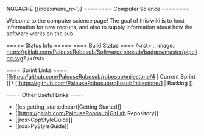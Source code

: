 ~~NOCACHE~~
\{\{indexmenu_n\>1\}\}
======== Computer Science ========

Welcome to the computer science page! The goal of this wiki is to host information for new recruits, and also to supply information about how the software works on the sub.

===== Status Info =====
==== Build Status ====
/\<rst\>
  .. image:: https://gitlab.com/PalouseRobosub/Software/robosub/badges/master/pipeline.svg?
/\</rst\>

==== Sprint Links ====
[[https://github.com/PalouseRobosub/robosub/milestone/4 | Current Sprint ]] \\
[[https://github.com/PalouseRobosub/robosub/milestone/1 | Backlog ]]

==== Other Useful Links ====
  * [[cs:getting_started:start|Getting Started]]
  * [[https://gitlab.com/PalouseRobosub|GitLab Repository]]
  * [[ros\>CppStyleGuide]]
  * [[ros\>PyStyleGuide]]